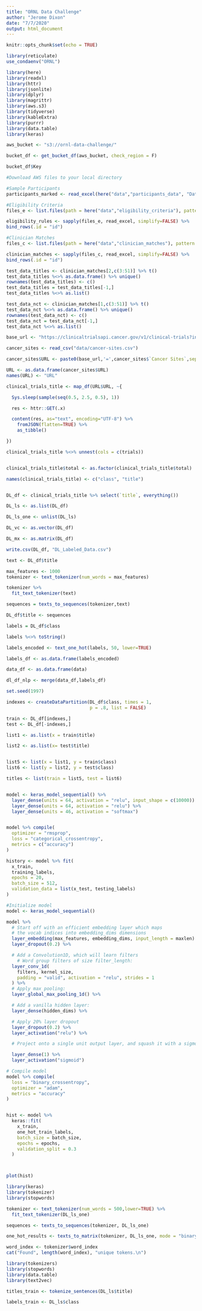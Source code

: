 ---
title: "ORNL Data Challenge"
author: "Jerome Dixon"
date: "7/7/2020"
output: html_document
---

```{r setup, include=FALSE}
knitr::opts_chunk$set(echo = TRUE)
```


```{r}

library(reticulate)
use_condaenv("ORNL")

```


```{r}

library(here)
library(readxl)
library(httr)
library(jsonlite)
library(dplyr)
library(magrittr)
library(aws.s3)
library(tidyverse)
library(kableExtra)
library(purrr)
library(data.table)
library(keras)


```


```{r AWS ORNL Data Files}

aws_bucket <- "s3://ornl-data-challenge/"

bucket_df <- get_bucket_df(aws_bucket, check_region = F)

bucket_df$Key

#Download AWS files to your local directory

```


```{r Local ORNL Data Files}
#Sample Participants
participants_marked <- read_excel(here("data","participants_data", "Dataset2_Sample_Participant_Data_With_Syn_Columns_Marked.xlsx"))

#Eligibility Criteria
files_e <- list.files(path = here("data","eligibility_criteria"), pattern = "*.xlsx", full.names = T)

eligibility_rules <- sapply(files_e, read_excel, simplify=FALSE) %>% 
bind_rows(.id = "id")

#Clinician Matches
files_c <- list.files(path = here("data","clinician_matches"), pattern = "*.xlsx", full.names = T)

clinician_matches <- sapply(files_c, read_excel, simplify=FALSE) %>% 
bind_rows(.id = "id")

```


```{r Test Files}

test_data_titles <- clinician_matches[2,c(3:51)] %>% t()
test_data_titles %<>% as.data.frame() %>% unique()
rownames(test_data_titles) <- c()
test_data_titles = test_data_titles[-1,]
test_data_titles %<>% as.list()

test_data_nct <- clinician_matches[1,c(3:51)] %>% t()
test_data_nct %<>% as.data.frame() %>% unique()
rownames(test_data_nct) <- c()
test_data_nct = test_data_nct[-1,]
test_data_nct %<>% as.list()


```



```{r Clinical Trials Data From NCI API}

base_url <- "https://clinicaltrialsapi.cancer.gov/v1/clinical-trials?include=official_title&anatomic_sites"

cancer_sites <- read_csv("data/cancer-sites.csv")

cancer_sites$URL <- paste0(base_url,'=',cancer_sites$`Cancer Sites`,sep="")

URL <- as.data.frame(cancer_sites$URL)
names(URL) <- "URL"

clinical_trials_title <- map_df(URL$URL, ~{

  Sys.sleep(sample(seq(0.5, 2.5, 0.5), 1)) 

  res <- httr::GET(.x)

  content(res, as="text", encoding="UTF-8") %>% 
    fromJSON(flatten=TRUE) %>% 
    as_tibble() 

})


```



```{r Build Datasets for Deep Learning}

clinical_trials_title %<>% unnest(cols = c(trials))


clinical_trials_title$total <- as.factor(clinical_trials_title$total)

names(clinical_trials_title) <- c("class", "title")


DL_df <- clinical_trials_title %>% select(`title`, everything())

DL_ls <- as.list(DL_df)

DL_ls_one <- unlist(DL_ls)

DL_vc <- as.vector(DL_df)

DL_mx <- as.matrix(DL_df)

write.csv(DL_df, "DL_Labeled_Data.csv")


```




```{r}


text <- DL_df$title

max_features <- 1000
tokenizer <- text_tokenizer(num_words = max_features)

tokenizer %>% 
  fit_text_tokenizer(text)

sequences = texts_to_sequences(tokenizer,text)

DL_df$title <- sequences


```



```{r}

labels = DL_df$class

labels %<>% toString()

labels_encoded <- text_one_hot(labels, 50, lower=TRUE)

labels_df <- as.data.frame(labels_encoded)

```

```{r}

data_df <- as.data.frame(data)


```


```{r}

dl_df_nlp <- merge(data_df,labels_df)

set.seed(1997)

indexes <- createDataPartition(DL_df$class, times = 1,
                               p = .8, list = FALSE)

train <- DL_df[indexes,]
test <- DL_df[-indexes,]

list1 <- as.list(x = train$title) 

list2 <- as.list(x= test$title) 


list5 <- list(x = list1, y = train$class)
list6 <- list(y = list2, y = test$class)

titles <- list(train = list5, test = list6)



```



```{r}

model <- keras_model_sequential() %>% 
  layer_dense(units = 64, activation = "relu", input_shape = c(10000)) %>% 
  layer_dense(units = 64, activation = "relu") %>% 
  layer_dense(units = 46, activation = "softmax")



```

```{r}

model %>% compile(
  optimizer = "rmsprop",
  loss = "categorical_crossentropy",
  metrics = c("accuracy")
)


```


```{r}

history <- model %>% fit(
  x_train,
  training_labels,
  epochs = 20,
  batch_size = 512,
  validation_data = list(x_test, testing_labels)
)


```



```{r}

#Initialize model
model <- keras_model_sequential()

model %>% 
  # Start off with an efficient embedding layer which maps
  # the vocab indices into embedding_dims dimensions
  layer_embedding(max_features, embedding_dims, input_length = maxlen) %>%
  layer_dropout(0.2) %>%

  # Add a Convolution1D, which will learn filters
    # Word group filters of size filter_length:
  layer_conv_1d(
    filters, kernel_size, 
    padding = "valid", activation = "relu", strides = 1
  ) %>%
  # Apply max pooling:
  layer_global_max_pooling_1d() %>%

  # Add a vanilla hidden layer:
  layer_dense(hidden_dims) %>%

  # Apply 20% layer dropout
  layer_dropout(0.2) %>%
  layer_activation("relu") %>%

  # Project onto a single unit output layer, and squash it with a sigmoid

  layer_dense(1) %>%
  layer_activation("sigmoid")

# Compile model
model %>% compile(
  loss = "binary_crossentropy",
  optimizer = "adam",
  metrics = "accuracy"
)



```


```{r}

hist <- model %>%
  keras::fit(
    x_train,
    one_hot_train_labels,
    batch_size = batch_size,
    epochs = epochs,
    validation_split = 0.3
  )



plot(hist)

```










































```{r}

library(keras)
library(tokenizer)
library(stopwords)

tokenizer <- text_tokenizer(num_words = 500,lower=TRUE) %>%                         
  fit_text_tokenizer(DL_ls_one)                                        

sequences <- texts_to_sequences(tokenizer, DL_ls_one)                  

one_hot_results <- texts_to_matrix(tokenizer, DL_ls_one, mode = "binary")   

word_index <- tokenizer$word_index                                        
cat("Found", length(word_index), "unique tokens.\n")


```
```{r}

library(tokenizers)
library(stopwords)
library(data.table)
library(text2vec)

titles_train <- tokenize_sentences(DL_ls$title)

labels_train <- DL_ls$class




```




